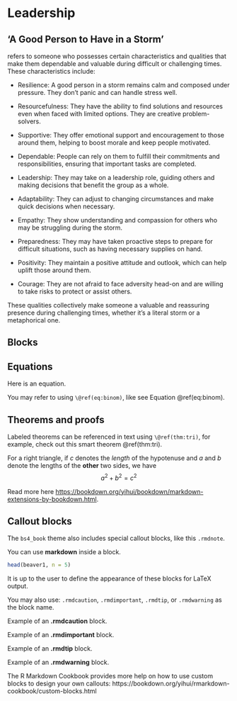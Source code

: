 # Leadership
 
## 'A Good Person to Have in a Storm'
refers to someone who possesses certain characteristics and qualities that make them dependable and valuable during difficult or challenging times. These characteristics include:

- Resilience: A good person in a storm remains calm and composed under pressure. They don't panic and can handle stress well.

- Resourcefulness: They have the ability to find solutions and resources even when faced with limited options. They are creative problem-solvers.

- Supportive: They offer emotional support and encouragement to those around them, helping to boost morale and keep people motivated.

- Dependable: People can rely on them to fulfill their commitments and responsibilities, ensuring that important tasks are completed.

- Leadership: They may take on a leadership role, guiding others and making decisions that benefit the group as a whole.

- Adaptability: They can adjust to changing circumstances and make quick decisions when necessary.

- Empathy: They show understanding and compassion for others who may be struggling during the storm.

- Preparedness: They may have taken proactive steps to prepare for difficult situations, such as having necessary supplies on hand.

- Positivity: They maintain a positive attitude and outlook, which can help uplift those around them.

- Courage: They are not afraid to face adversity head-on and are willing to take risks to protect or assist others.

These qualities collectively make someone a valuable and reassuring presence during challenging times, whether it's a literal storm or a metaphorical one.
 
 
## Blocks

## Equations

Here is an equation.

\begin{equation} 
  f\left(k\right) = \binom{n}{k} p^k\left(1-p\right)^{n-k}
  (\#eq:binom)
\end{equation} 

You may refer to using `\@ref(eq:binom)`, like see Equation \@ref(eq:binom).


## Theorems and proofs

Labeled theorems can be referenced in text using `\@ref(thm:tri)`, for example, check out this smart theorem \@ref(thm:tri).

::: {.theorem #tri}
For a right triangle, if $c$ denotes the *length* of the hypotenuse
and $a$ and $b$ denote the lengths of the **other** two sides, we have
$$a^2 + b^2 = c^2$$
:::

Read more here <https://bookdown.org/yihui/bookdown/markdown-extensions-by-bookdown.html>.

## Callout blocks


The `bs4_book` theme also includes special callout blocks, like this `.rmdnote`.

::: {.rmdnote}
You can use **markdown** inside a block.

```r
head(beaver1, n = 5)
```

:::

It is up to the user to define the appearance of these blocks for LaTeX output. 

You may also use: `.rmdcaution`, `.rmdimportant`, `.rmdtip`, or `.rmdwarning` as the block name.

::: {.rmdcaution}
Example of an **.rmdcaution** block.

:::

::: {.rmdimportant}
Example of an **.rmdimportant** block.

:::

::: {.rmdtip}
Example of an **.rmdtip** block.

:::

::: {.rmdwarning}
Example of an **.rmdwarning** block.

:::


The R Markdown Cookbook provides more help on how to use custom blocks to design your own callouts: https://bookdown.org/yihui/rmarkdown-cookbook/custom-blocks.html
